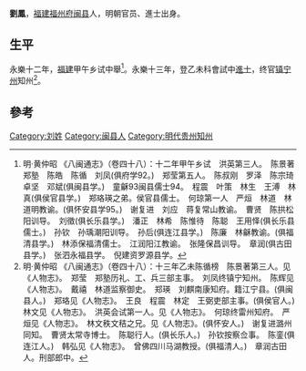 {{Otheruses|other=名为刘凤的其他人物|刘凤}}

'''劉鳳'''，[[福建|福建]][[福州府|福州府]][[闽县|闽县]]人，明朝官员、進士出身。

== 生平 ==
永樂十二年，[[福建|福建]]甲午乡试中舉<ref>明·黄仲昭 《八闽通志》（卷四十八）：十二年甲午乡试　洪英第三人。　陈景著　郑塾　陈皓　陈循　刘凤(俱府学92。)　郑莹第五人。　陈叔刚　罗泽　陈宗琦　卓坚　邓斌(俱闽县学。)　童龢93闽县儒士94。　程震　叶策　林生　王溥　林真(俱侯官县学。)　郑珞瑛之弟。侯官县儒士。　何琼第一人　严烜　林道　林道明教谕。(俱怀安县学95。)　谢复进　刘应　蒋复常山教谕。　曹贤　陈拱松阳训导。　刘徵(俱长乐县学。)　潘正　林希　陈惟待　陈聪　王用怿(俱长乐县儒士。)　孙钦　孙瑀潮阳训导。　孙后(俱连江县学。)　陈廉　林龢教谕。(俱福清县学。)　林添保福清儒士。　江润阳江教谕。　张隆保昌训导。　章润(俱古田县学。)　张泗永福县学。　倪建资罗源县学。</ref>。永樂十三年，登乙未科會試中[[進士|進士]]，终官[[镇宁州_(元朝)|镇宁州]]知州<ref>明·黄仲昭 《八闽通志》（卷四十八）：十三年乙未陈循榜　陈景著第三人。见《人物志》。　郑莹　郑塾历礼、工、兵三部主事。　刘凤终镇宁知州。　陈辉见《人物志》。　戴禧　林道监察御史。　郑瑛　刘麒南康知府。籍江宁县。(俱闽县人。)　郑珞见《人物志》。　王良　程震　林定　王弼吏部主事。(俱侯官人。)　林文见《人物志》。　洪英会试第一人。见《人物志》。　何琼终雷州知府。　严烜见《人物志》。　林文秩文秸之兄。见《人物志》。(俱怀安人。)　谢复进潞州同知。　曹贤太常寺博士。　陈聪行人。(俱长乐人。)　孙钦按察佥事。　陈銮(俱连江人。)　韩弘见《人物志》。　曾佛四川马湖教授。(俱福清人。)　章润古田人。刑部郎中。</ref>。

==參考==
{{reflist}}

{{永樂十三年乙未科殿試金榜}}

{{Authority control}}

{{DEFAULTSORT:}}
[[Category:刘姓|Category:刘姓]]
[[Category:闽县人|Category:闽县人]]
[[Category:明代贵州知州|Category:明代贵州知州]]


{{明朝官员小作品}}